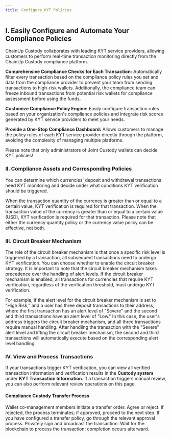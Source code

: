 ---
title: Configure KYT Policies
---

## I. Easily Configure and Automate Your Compliance Policies

ChainUp Custody collaborates with leading KYT service providers, allowing customers to perform real-time transaction monitoring directly from the ChainUp Custody compliance platform.

**Comprehensive Compliance Checks for Each Transaction:** Automatically filter every transaction based on the compliance policy rules you set and data from the compliance provider to prevent your team from sending transactions to high-risk wallets. Additionally, the compliance team can freeze inbound transactions from potential risk wallets for compliance assessment before using the funds.

**Customize Compliance Policy Engine:** Easily configure transaction rules based on your organization's compliance policies and integrate risk scores generated by KYT service providers to meet your needs.

**Provide a One-Stop Compliance Dashboard:** Allows customers to manage the policy rules of each KYT service provider directly through the platform, avoiding the complexity of managing multiple platforms.

<Warning>
Please note that only administrators of Joint Custody wallets can decide KYT policies!
</Warning>

### II. Compliance Assets and Corresponding Policies
You can determine which currencies' deposit and withdrawal transactions need KYT monitoring and decide under what conditions KYT verification should be triggered.

<Accordion title="1. Currency Quantity Policy">
When the transaction quantity of the currency is greater than or equal to a certain value, KYT verification is required for that transaction.
</Accordion>
<Accordion title="2. Currency Value Policy">
When the transaction value of the currency is greater than or equal to a certain value (USD), KYT verification is required for that transaction.
</Accordion>

<Warning>
Please note that either the currency quantity policy or the currency value policy can be effective, not both.
</Warning>

### III. Circuit Breaker Mechanism

The role of the circuit breaker mechanism is that once a specific risk level is triggered by a transaction, all subsequent transactions need to undergo KYT verification. You can choose whether to enable the circuit breaker strategy.
<Warning>
It is important to note that the circuit breaker mechanism takes precedence over the handling of alert levels. If the circuit breaker mechanism is enabled, all transactions for currencies that require KYT verification, regardless of the verification threshold, must undergo KYT verification.
</Warning>

For example, if the alert level for the circuit breaker mechanism is set to "High Risk," and a user has three deposit transactions to their address, where the first transaction has an alert level of "Severe" and the second and third transactions have an alert level of "Low." In this case, the user's address triggers the circuit breaker mechanism, and all three transactions require manual handling. After handling the transaction with the "Severe" alert level and lifting the circuit breaker mechanism, the second and third transactions will automatically execute based on the corresponding alert level handling.

### IV. View and Process Transactions
If your transactions trigger KYT verification, you can view all verified transaction information and verification results in the **Custody system** under **KYT Transaction Information**. If a transaction triggers manual review, you can also perform relevant review operations on this page.

#### Compliance Custody Transfer Process
<Steps>
<Step title="Initiate Transfer">
    Wallet co-management members initiate a transfer order.
</Step>
<Step title="**KYT Verification**">
    Agree or reject. If rejected, the process terminates; if approved, proceed to the next step.
</Step>
<Step title="Transaction Review">
    If you have configured a transfer policy, go through the relevant approval process.
</Step>
<Step title="Transaction Signing">
    Privately sign and broadcast the transaction.
</Step>
<Step title="Transaction Completion">
    Wait for the blockchain to process the transaction; completion occurs afterward.
</Step>
</Steps>